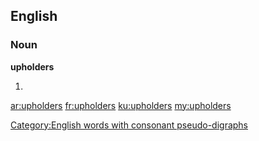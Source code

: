==English==

===Noun===
'''upholders'''

# {{plural of|upholder}}

[[Category:English words with consonant pseudo-digraphs]]

[[ar:upholders]]
[[fr:upholders]]
[[ku:upholders]]
[[my:upholders]]